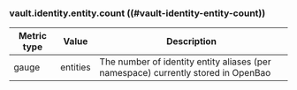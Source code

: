 ### vault.identity.entity.count ((#vault-identity-entity-count))

Metric type | Value    | Description
----------- | -------- | -----------
gauge       | entities | The number of identity entity aliases (per namespace) currently stored in OpenBao
